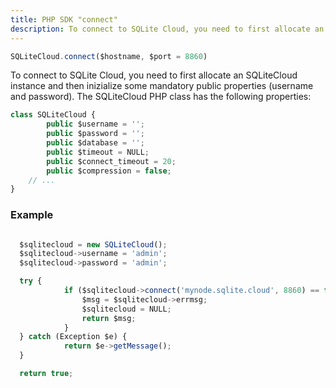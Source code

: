 ```yaml
---
title: PHP SDK "connect"
description: To connect to SQLite Cloud, you need to first allocate an SQLiteCloud instance and then inizialize some mandatory public properties (username and password).
---
```


```js
SQLiteCloud.connect($hostname, $port = 8860)
```

To connect to SQLite Cloud, you need to first allocate an SQLiteCloud instance and then inizialize some mandatory public properties (username and password). The SQLiteCloud PHP class has the following properties:
```js
class SQLiteCloud {
		public $username = '';
		public $password = '';
		public $database = '';
		public $timeout = NULL;
		public $connect_timeout = 20;
		public $compression = false;
    // ...
}
```

### Example
```js

  $sqlitecloud = new SQLiteCloud();
  $sqlitecloud->username = 'admin';
  $sqlitecloud->password = 'admin';

  try {
			if ($sqlitecloud->connect('mynode.sqlite.cloud', 8860) == false) {
				$msg = $sqlitecloud->errmsg;
				$sqlitecloud = NULL;
				return $msg;
			}
  } catch (Exception $e) {
			return $e->getMessage();
  }

  return true;
```